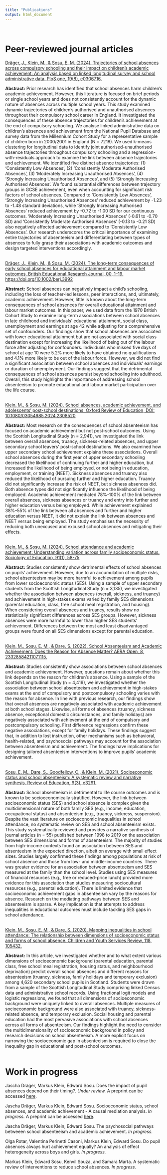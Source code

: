 ```yaml
---
title: "Publications"
output: html_document
---
```

<br> 

# Peer-reviewed journal articles

[Dräger, J., Klein, M., & Sosu, E. M. (2024). Trajectories of school absences across compulsory schooling and their impact on children’s academic achievement: An analysis based on linked longitudinal survey and school administrative data. PloS one, 19(8), e0306716.](https://journals.plos.org/plosone/article?id=10.1371/journal.pone.0306716)

**Abstract:** Prior research has identified that school absences harm children’s academic achievement. However, this literature is focused on brief periods or single school years and does not consistently account for the dynamic nature of absences across multiple school years. This study examined dynamic trajectories of children’s authorised and unauthorised absences throughout their compulsory school career in England. It investigated the consequences of these absence trajectories for children’s achievement at the end of compulsory schooling. We analyse linked administrative data on children’s absences and achievement from the National Pupil Database and survey data from the Millennium Cohort Study for a representative sample of children born in 2000/2001 in England (N = 7218). We used k-means clustering for longitudinal data to identify joint authorised-unauthorised absence trajectories throughout compulsory schooling and a regression-with-residuals approach to examine the link between absence trajectories and achievement. We identified five distinct absence trajectories: (1) ‘Consistently Low Absences’, (2) ‘Consistently Moderate Authorised Absences’, (3) ‘Moderately Increasing Unauthorised Absences’, (4) ‘Strongly Increasing Unauthorised Absences’, and (5) ‘Strongly Increasing Authorised Absences’. We found substantial differences between trajectory groups in GCSE achievement, even when accounting for significant risk factors of school absences. Compared to ‘Consistently Low Absences’, ‘Strongly Increasing Unauthorised Absences’ reduced achievement by -1.23 to -1.48 standard deviations, while ‘Strongly Increasing Authorised Absences’ reduced achievement by -0.72 to -1.00 SD for our continuous outcomes. ‘Moderately Increasing Unauthorised Absences’ (-0.61 to -0.70 SD) and ‘Consistently Moderate Authorised Absences’ (-0.13 to -0.21 SD) also negatively affected achievement compared to ‘Consistently Low Absences’. Our research underscores the critical importance of examining entire trajectories of absenteeism and differentiating between types of absences to fully grasp their associations with academic outcomes and design targeted interventions accordingly.<br> <br>

[Dräger, J., Klein, M., & Sosu, M. (2024). The long-term consequences of early school absences for educational attainment and labour market outcomes, British Educational Research Journal, 00, 1–19. https://doi.org/10.1002/berj.3992](https://bera-journals.onlinelibrary.wiley.com/doi/10.1002/berj.3992)

**Abstract:** School absences can negatively impact a child's schooling, including the loss of teacher-led lessons, peer interactions, and, ultimately, academic achievement. However, little is known about the long-term consequences of school absences for overall educational attainment and labour market outcomes. In this paper, we used data from the 1970 British Cohort Study to examine long-term associations between school absences in late childhood and individuals’ educational attainment, social class, unemployment and earnings at age 42 while adjusting for a comprehensive set of confounders. Our findings show that school absences are associated with lower educational attainment but are not associated with social class destination except for increasing the likelihood of being out of the labour force after adjusting for confounders. Individuals who missed five days of school at age 10 were 5.2% more likely to have obtained no qualifications and 4.1% more likely to be out of the labour force. However, we did not find a significant association between school absences and individuals’ earnings or duration of unemployment. Our findings suggest that the detrimental consequences of school absences persist beyond schooling into adulthood. Overall, this study highlights the importance of addressing school absenteeism to promote educational and labour market participation over the life course.<br> <br>

[Klein, M., & Sosu, M. (2024). School absences, academic achievement, and adolescents’ post-school destinations. Oxford Review of Education, DOI: 10.1080/03054985.2024.2308520](https://www.tandfonline.com/doi/full/10.1080/03054985.2024.2308520?src=exp-la)

**Abstract:** Most research on the consequences of school absenteeism has focused on academic achievement but not post-school outcomes. Using the Scottish Longitudinal Study (n = 2,941), we investigated the link between overall absences, truancy, sickness-related absences, and upper secondary school leavers’ post-school destinations. We also examined how upper secondary school achievement explains these associations. Overall school absences during the first year of upper secondary schooling decreased the likelihood of continuing further and higher education, but increased the likelihood of being employed, or not being in education, employment, or training (NEET). Sickness absences and truancy also reduced the likelihood of pursuing further and higher education. Truancy did not significantly increase the risk of NEET, but sickness absences did. Both absence types did not significantly influence the likelihood of being employed. Academic achievement mediated 78%-100% of the link between overall absences, sickness absences or truancy and entry into further and higher education versus being employed. While achievement explained 38%–55% of the link between all absences and further and higher education versus NEET, it did not explain the link between absences and NEET versus being employed. The study emphasises the necessity of reducing both unexcused and excused school absences and mitigating their effects.<br> <br>



[Klein, M., & Sosu, M. (2024). School attendance and academic achievement: Understanding variation across family socioeconomic status. Sociology of Education, 91(1), 58-75](https://doi.org/10.1177/00380407231191541)

**Abstract:** Studies consistently show detrimental effects of school absences on pupils’ achievement. However, due to an accumulation of multiple risks, school absenteeism may be more harmful to achievement among pupils from lower socioeconomic status (SES). Using a sample of upper secondary students from the Scottish Longitudinal Study (n = 3,135), we investigated whether the association between absences (overall, sickness, and truancy) and achievement in high-stakes exams varied by family SES dimensions (parental education, class, free school meal registration, and housing). When considering overall absences and truancy, results show no statistically significant differences across SES groups. However, sickness absences were more harmful to lower than higher SES students' achievement. Differences between the most and least disadvantaged groups were found on all SES dimensions except for parental education.<br> <br>


[Klein, M., Sosu, E. M., & Dare, S. (2022). School Absenteeism and Academic Achievement: Does the Reason for Absence Matter? AERA Open, 8, 23328584211071115.](https://journals.sagepub.com/doi/full/10.1177/23328584211071115)  

**Abstract:** Studies consistently show associations between school absences and academic achievement. However, questions remain about whether this link depends on the reason for children’s absence. Using a sample of the Scottish Longitudinal Study (n = 4,419), we investigated whether the association between school absenteeism and achievement in high-stakes exams at the end of compulsory and postcompulsory schooling varies with the reason for absence. In line with previous research, our findings show that overall absences are negatively associated with academic achievement at both school stages. Likewise, all forms of absences (truancy, sickness absence, exceptional domestic circumstances, and family holidays) are negatively associated with achievement at the end of compulsory and postcompulsory schooling. First difference regressions confirm these negative associations, except for family holidays. These findings suggest that, in addition to lost instruction, other mechanisms such as behavioral, health-related, and psychosocial pathways may account for the association between absenteeism and achievement. The findings have implications for designing tailored absenteeism interventions to improve pupils’ academic achievement.<br> <br>   

[Sosu, E. M., Dare, S., Goodfellow, C., & Klein, M. (2021). Socioeconomic status and school absenteeism: A systematic review and narrative synthesis. Review of Education, 9(3), e3291.](https://bera-journals.onlinelibrary.wiley.com/doi/full/10.1002/rev3.3291)  

**Abstract:** School absenteeism is detrimental to life course outcomes and is known to be socioeconomically stratified.  However, the link between socioeconomic status (SES) and school absence is complex given the multidimensional nature of both family SES (e.g., income, education, occupational status) and absenteeism (e.g., truancy, sickness, suspension).  Despite the vast literature on socioeconomic inequalities in school attendance, no systematic review on SES and school absenteeism exists.  This study systematically reviewed and provides a narrative synthesis of journal articles (n = 55) published between 1998 to 2019 on the association between SES dimensions and forms of absenteeism.  The majority of studies from high-income contexts found an association between SES and absenteeism in the expected direction, albeit on average with small effect sizes.  Studies largely confirmed these findings among populations at risk of school absence and those from low- and middle-income countries.  There was greater evidence for an association between absenteeism and SES measured at the family than the school level.  Studies using SES measures of financial resources (e.g., free or reduced-price lunch) provided more evidence for this association than studies measuring sociocultural resources (e.g., parental education).  There is limited evidence that socioeconomic achievement gaps in absenteeism vary by the reasons for absence. Research on the mediating pathways between SES and absenteeism is sparse.  A key implication is that attempts to address inequalities in educational outcomes must include tackling SES gaps in school attendance.<br> <br>   


[Klein, M., Sosu, E. M., & Dare, S. (2020). Mapping inequalities in school attendance: The relationship between dimensions of socioeconomic status and forms of school absence. Children and Youth Services Review, 118, 105432.](https://www.sciencedirect.com/science/article/pii/S0190740920303698)

**Abstract:** In this article, we investigated whether and to what extent various dimensions of socioeconomic background (parental education, parental class, free school meal registration, housing status, and neighbourhood deprivation) predict overall school absences and different reasons for absenteeism (truancy, sickness, family holidays and temporary exclusion) among 4,620 secondary school pupils in Scotland. Students were drawn from a sample of the Scottish Longitudinal Study comprising linked Census data and administrative school records. Using fractional logit models and logistic regressions, we found that all dimensions of socioeconomic background were uniquely linked to overall absences. Multiple measures of socioeconomic background were also associated with truancy, sickness-related absence, and temporary exclusion. Social housing and parental education had the most pervasive associations with school absences across all forms of absenteeism. Our findings highlight the need to consider the multidimensionality of socioeconomic background in policy and research decisions on school absenteeism. A more explicit focus on narrowing the socioeconomic gap in absenteeism is required to close the inequality gap in educational and post-school outcomes.<br> <br>


# Work in progress


Jascha Dräger, Markus Klein, Edward Sosu. Does the impact of pupil absences depend on their timing?. *Under review.* A preprint can be accessed [here](https://osf.io/preprints/edarxiv/nwzqh).

Jascha Dräger, Markus Klein, Edward Sosu. Socioeconomic status, school absences, and academic achievement - A causal mediation analysis. *In progress.* A preprint can be accessed [here](https://osf.io/preprints/socarxiv/w4bdc).

Jascha Dräger, Markus Klein, Edward Sosu. The psychosocial pathways betweeen school absenteeism and academic achievement. *In progress.*

Olga Rotar, Valentina Perinetti Casoni, Markus Klein, Edward Sosu. Do pupil absences always hurt achievement equally? An analysis of effect heterogeneity across boys and girls. *In progress.*

Markus Klein, Edward Sosu, Kenvil Souza, and Samara Marta. A systematic review of interventions to reduce school absences. *In progress.*

